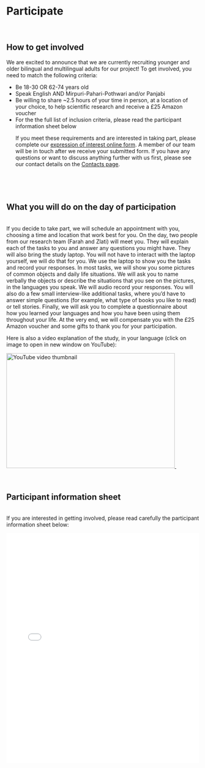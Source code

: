 &nbsp;

&nbsp;

# Participate
&nbsp;

<div align="justify">
## How to get involved
We are excited to announce that we are currently recruiting younger and older bilingual and multilingual adults for our project! To get involved, you need to match the following criteria:
</div>
  - Be 18-30 OR 62-74 years old
  - Speak English AND Mirpuri-Pahari-Pothwari and/or Panjabi
  - Be willing to share ~2.5 hours of your time in person, at a location of your choice, to help scientific research and receive a £25 Amazon voucher
  - For the the full list of inclusion criteria, please read the participant information sheet below
<div align="justify">
If you meet these requirements and are interested in taking part, please complete our <a href="https://docs.google.com/forms/d/e/1FAIpQLSdVwh-eqhOY1gN-a_1ZhBYzmO90NS3FT0jtvUwu8LcFSDlFdw/viewform?usp=header" target="_blank">expression of interest online form</a>. A member of our team will be in touch after we receive your submitted form. If you have any questions or want to discuss anything further with us first, please see our contact details on the [Contacts page](contacts.html).
</div>
&nbsp;

&nbsp;

<div align="justify">
## What you will do on the day of participation
<br>
If you decide to take part, we will schedule an appointment with you, choosing a time and location that work best for you. On the day, two people from our research team (Farah and Zlati) will meet you. They will explain each of the tasks to you and answer any questions you might have. They will also bring the study laptop. You will not have to interact with the laptop yourself, we will do that for you. We use the laptop to show you the tasks and record your responses. In most tasks, we will show you some pictures of common objects and daily life situations. We will ask you to name verbally the objects or describe the situations that you see on the pictures, in the languages you speak. We will audio record your responses. You will also do a few small interview-like additional tasks, where you’d have to answer simple questions (for example, what type of books you like to read) or tell stories. Finally, we will ask you to complete a questionnaire about how you learned your languages and how you have been using them throughout your life. At the very end, we will compensate you with the £25 Amazon voucher and some gifts to thank you for your participation.
&nbsp;

Here is also a video explanation of the study, in your language (click on image to open in new window on YouTube): 

<a href="https://www.youtube.com/watch?v=HZkDwWFoiQE" target="_blank">
    <img src="https://img.youtube.com/vi/HZkDwWFoiQE/0.jpg" alt="YouTube video thumbnail" width="440" height="300">
</a>
&nbsp;

&nbsp;

## Participant information sheet
<br>
If you are interested in getting involved, please read carefully the participant information sheet below:

<embed src="Information sheet MultiAge study.pdf" type="application/pdf" width="100%" height="600px" />
&nbsp;

</div>

